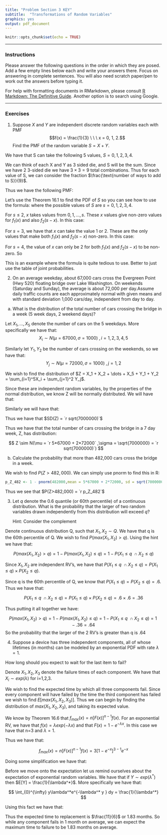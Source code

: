 ```yaml
---
title: "Problem Section 3 KEY"
subtitle:  "Transformations of Random Variables"
graphics: yes
output: pdf_document
---
```


```r
knitr::opts_chunk$set(echo = TRUE)
```

* * * 
### Instructions

Please answer the following questions in the order in which they are posed. Add a few empty lines below each and write your answers there. Focus on answering in complete sentences. You will also need scratch paper/pen to work out the answers before typing it.

For help with formatting documents in RMarkdown, please consult [R Markdown: The Definitive Guide](https://bookdown.org/yihui/rmarkdown/). Another option is to search using Google. 

* * *

### Exercises 

1. Suppose $X$ and $Y$ are independent discrete random variables each with PMF 
$$f(x) = \frac{1}{3} \ \ \ x = 0, 1, 2.$$
Find the PMF of the random variable $S = X + Y$.

We have that S can take the following 5 values, $S=0,1,2,3,4$.

We can think of each X and Y as 3 sided die, and S will be the sum. Since we have 2 3-sided die we have $3 \times 3 = 9$ total combinations. Thus for each value of S, we can consider the fraction $\frac{\text{number of ways to add to S}}{9}$.

Thus we have the following PMF:


\begin{tabular}{|c|c|c|c|c|c|}
\hline
 $s$ & 0 & 1 & 2 & 3 & 4 \\ \hline
 outcomes & (0,0) & (0,1); (1,0) & (0,2), (1,1), (2,0) & (1,2), (2,1) & (2,2)\\
$f(s)$ & $\frac{1}{9}$ & $\frac{2}{9}$ & $\frac{3}{9}$ & $\frac{2}{9}$ & $\frac{1}{9}$ \\ \hline
\end{tabular}

  Let's use the Theorem 16.1 to find the PDF of $S$ so you can see how to use the formula:
\begin{align*}
f(s) &= P(S = S) \\
     &= \sum\limits_{x} f_1(x) f_2(s-x)
\end{align*}
where the possible values of $S$ are $s=0,1,2,3,4$. 

For $s \leq 2$, $x$ takes values from $0, 1, \dots, s$. These $x$ values give non-zero values for $f_1(x)$ and also $f_2(s-x)$. In this case:
\begin{align*}
f(s) &= \sum\limits_{x=0}^{s} f_1(x) f_2(s-x)\\
&= \sum\limits_{x=0}^{s} \frac{1}{3} \times \frac{1}{3} = \frac{1}{9} \sum\limits_{x=0}^{s} 1 \\
&= \frac{(s+1)}{9}. \ \ \ \ \ \ \ \ s=0,1,2 
\end{align*}

   For $s =3$, we have that $x$ can take the value 1 or 2. These are the only values that make both $f_1(x)$ and $f_2(s-x)$ non-zero. In this case:
\begin{align*}
f(s) &=  \sum\limits_{x=1}^{2} f_1(x) f_2(s-x)\\
&= \sum\limits_{x=1}^{2} \frac{1}{3} \times  \frac{1}{3} = \frac{2}{9}, \ \ \ \ \ \ \ \ \ s = 3
\end{align*}

   For $s=4$, the value of $x$ can only be 2 for both $f_1(x)$ and $f_2(s-x)$ to be non-zero. So
\begin{align*}
f(s) &=   f_1(2) f_2(2) = \frac{1}{9}  \ \ \ \ \ \ \ \ \ \ \ s=4
\end{align*}

   This is an example where the formula is quite tedious to use. Better to just use the table of joint probabilities.

2. On an average weekday, about 67,000 cars cross the Evergreen Point (Hwy 520) floating bridge over Lake Washington. On weekends (Saturday and Sunday), the average is about 72,000 per day.Assume daily traffic counts are each approximately normal with given means and with standard deviation 1,000 cars/day, independent from day to day. 

a. What is the distribution of the total number of cars crossing the bridge in a week (5 week days, 2 weekend days)?

Let $X_1, \dots, X_5$ denote the number of cars on the 5 weekdays. More specifically we have that:
$$
X_i \sim N(\mu = 67000,\sigma = 1000) \ , i=1,2,3,4,5
$$

Similarly let $Y_1,Y_2$ be the number of cars crossing on the weekends, so we have that:
$$
Y_j \sim N(\mu = 72000,\sigma = 1000) \ , j=1,2
$$

We wish to find the distribution of $Z = X_1 + X_2 + \dots + X_5 + Y_1 + Y_2 = \sum_{i=1}^5X_i + \sum_{j=1}^2 Y_j$.

Since these are independent random variables, by the properties of the normal distribution, we know Z will be normally distributed. We will have that:

\begin{align*}
E(Z) &= E(\sum_{i=1}^5X_i + \sum_{j=1}^2 Y_j) \\
&= \sum_{i=1}^5 E[X_i] + \sum_{j=1}^2 E[Y_j] \ \text{by linearity of expectation} \\
&= 5E[X_1] + 2E[Y_1] \ \text{since each X and Y follows the same distribution} \\
&= 5\times 67000 + 2 \times 72000 \\
&= `r 5*67000 + 2*72000` 
\end{align*}

Similarly we will have that:

\begin{align*}
Var(Z) &= Var(\sum_{i=1}^5X_i + \sum_{j=1}^2 Y_j) \\
&= \sum_{i=1}^5 Var[X_i] + \sum_{j=1}^2 Var[Y_j] \ \text{by independence of the RV's} \\
&= 5Var[X_1] + 2Var[Y_1] \ \text{since each X and Y follows the same distribution} \\
&= 5\times 1000^2 + 2 \times 1000^2 \\
&= 7000000
\end{align*}

Thus we have that $SD(Z) = `r sqrt(7000000)`$

Thus we have that the total number of cars crossing the bridge in a 7 day week, Z, has distribution:

$$
Z \sim N(\mu = `r 5*67000 + 2*72000` ,\sigma = \sqrt{7000000} = `r sqrt(7000000)`)
$$


b. Calculate the probability that more than 482,000 cars cross the bridge in a week.

We wish to find $P(Z>482,000)$. We can simply use pnorm to find this in R:

```r
p_Z_482 <- 1 - pnorm(482000,mean = 5*67000 + 2*72000, sd = sqrt(7000000))
```

Thus we see that $P(Z>482,000) = `r p_Z_482`$

3. Let $q$ denote the 0.6 quantile (or 60th percentile) of a continuous distribution. 
What is the probability that the larger of two random variables drawn independently from this distribution will exceed $q$?  
   
   Hint: Consider the complement
   
Denote continuous distribution Q, such that $X_1, X_2 \sim Q$. We have that q is the 60th percentile of Q. We wish to find $P(max(X_1,X_2)>q)$. Using the hint we have that:

$$
P(max(X_1,X_2)>q) = 1 - P(max(X_1,X_2)\leq q) =  1 - P(X_1 \leq q \ \cap X_2\leq q)
$$

Since $X_1, X_2$ are independent RV's, we have that $P(X_1 \leq q \ \cap X_2\leq q) = P(X_1 \leq q) \times P(X_2 \leq q)$.

Since q is the 60th percentile of Q, we know that $P(X_1 \leq q) = P(X_2 \leq q) = .6$. Thus we have that:

$$
P(X_1 \leq q \ \cap X_2\leq q) = P(X_1 \leq q) \times P(X_2 \leq q) = .6 \times .6 = .36
$$

Thus putting it all together we have:

$$
P(max(X_1,X_2)>q) = 1 - P(max(X_1,X_2)\leq q) =  1 - P(X_1 \leq q \ \cap X_2\leq q) = 1-.36 = .64
$$
So the probability that the larger of the 2 RV's is greater than q is .64

4. Suppose a device has three independent components, all of whose lifetimes (in months) can be modeled by an exponential PDF with rate $\lambda = 1$. 

How long should you expect to wait for the last item to fail?

Denote $X_1,X_2,X_3$ denote the failure times of each component. We have that $X_i \sim exp(\lambda)$ for i=1,2,3.

We wish to find the expected time by which all three components fail. Since every component will have failed by the time the third component has failed we wish to find $E[max(X_1,X_2,X_3)]$. Thus we can begin by finding the distribution of $max(X_1,X_2,X_3)$, and taking its expected value. 

We know by Theorem 16.6 that $f_{max}(x) = n[F(x)]^{n-1}f(x)$. For an exponential RV, we have that $f(x) = \lambda exp(-\lambda x)$ and that $F(x) = 1-e^{-\lambda x}$. In this case we have that n=3 and $\lambda=1$. 

Thus we have that:

$$
f_{max}(x) = n[F(x)]^{n-1}f(x) = 3[1-e^{-x}]^{3-1} e^{-x}
$$

Doing some simplification we have that:

\begin{align*}
f_{max}(x) &= 3[1-e^{-x}]^{2} e^{-x} \\
&= 3 e^{-x}[1-2e^{- x} + e^{-2 x}] \\
&= 3 e^{-x} - 6 e^{-2 x} + 3 e^{-3 x}
\end{align*}

Before we move onto the expectation let us remind ourselves about the expectation of exponential random variables. We have that if $Y \sim exp(\lambda^*)$ then $E[Y] = \frac{1}{\lambda^*}$. More specifically we have that:

$$
\int_{0}^{\infty} y\lambda^*e^{-\lambda^* y } dy = \frac{1}{\lambda^*}
$$

Using this fact we have that:

\begin{align*}
E(max{X_1,X_2,X_3}) &= \int_{0}^{\infty}xf_{max}(x)dx \\
&= \int_{0}^{\infty}x[ 3 e^{-x} - 6 e^{-2 x} + 3 e^{-3 x}]dx \\
&=3\int_{0}^{\infty} x e^{- x} - 3 \times 2 \:\int\limits_{0}^{\infty} x\:e^{-2 x} + 3\:\int\limits_{0}^{\infty} x\: e^{-3 x}dx \\
&= 3 - 3\:\frac{1}{2} + \frac{1}{3} \\
&= \frac{18}{6} - \frac{9}{6} + \frac{2}{6} \\
&= \frac{11}{6}
\end{align*}

Thus the expected time to replacement is $\frac{11}{6}$ or 1.83 months.
So while any component fails in 1 month on average, we can expect the maximum time to failure to be 1.83 months on average.
